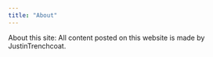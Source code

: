 ```yaml
---
title: "About"
---
```


About this site:
All content posted on this website is made by JustinTrenchcoat.
